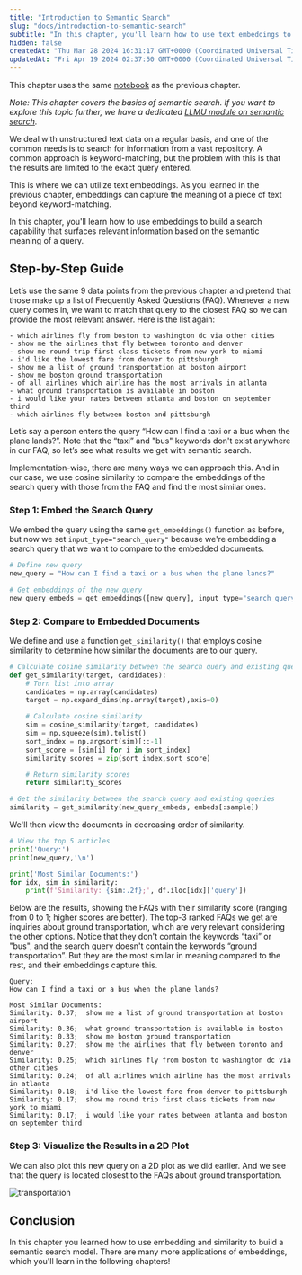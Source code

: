 ```yaml
---
title: "Introduction to Semantic Search"
slug: "docs/introduction-to-semantic-search"
subtitle: "In this chapter, you'll learn how to use text embeddings to search for the answer to a given query among the sentences in a dataset. Since the embedding takes semantics into account, this process is called _semantic search_."
hidden: false
createdAt: "Thu Mar 28 2024 16:31:17 GMT+0000 (Coordinated Universal Time)"
updatedAt: "Fri Apr 19 2024 02:37:50 GMT+0000 (Coordinated Universal Time)"
---
```

This chapter uses the same [notebook](https://github.com/cohere-ai/notebooks/blob/main/notebooks/llmu/Introduction_Text_Embeddings.ipynb) as the previous chapter.

_Note: This chapter covers the basics of semantic search. If you want to explore this topic further, we have a dedicated [LLMU module on semantic search](/docs/intro-semantic-search)._

We deal with unstructured text data on a regular basis, and one of the common needs is to search for information from a vast repository. A common approach is keyword-matching, but the problem with this is that the results are limited to the exact query entered. 

This is where we can utilize text embeddings. As you learned in the previous chapter, embeddings can capture the meaning of a piece of text beyond keyword-matching. 

In this chapter, you'll learn how to use embeddings to build a search capability that surfaces relevant information based on the semantic meaning of a query.

## Step-by-Step Guide

Let’s use the same 9 data points from the previous chapter and pretend that those make up a list of Frequently Asked Questions (FAQ). Whenever a new query comes in, we want to match that query to the closest FAQ so we can provide the most relevant answer. Here is the list again:

```
- which airlines fly from boston to washington dc via other cities
- show me the airlines that fly between toronto and denver
- show me round trip first class tickets from new york to miami
- i'd like the lowest fare from denver to pittsburgh
- show me a list of ground transportation at boston airport
- show me boston ground transportation
- of all airlines which airline has the most arrivals in atlanta
- what ground transportation is available in boston
- i would like your rates between atlanta and boston on september third
- which airlines fly between boston and pittsburgh
```

Let’s say a person enters the query “How can I find a taxi or a bus when the plane lands?”. Note that the “taxi” and "bus" keywords don't exist anywhere in our FAQ, so let’s see what results we get with semantic search.

Implementation-wise, there are many ways we can approach this. And in our case, we use cosine similarity to compare the embeddings of the search query with those from the FAQ and find the most similar ones.

### Step 1: Embed the Search Query

We embed the query using the same `get_embeddings()` function as before, but now we set `input_type="search_query"` because we're embedding a search query that we want to compare to the embedded documents.

```python
# Define new query
new_query = "How can I find a taxi or a bus when the plane lands?"

# Get embeddings of the new query
new_query_embeds = get_embeddings([new_query], input_type="search_query")[0]
```

### Step 2: Compare to Embedded Documents

We define and use a function `get_similarity()` that employs cosine similarity to determine how similar the documents are to our query.

```python
# Calculate cosine similarity between the search query and existing queries
def get_similarity(target, candidates):
    # Turn list into array
    candidates = np.array(candidates)
    target = np.expand_dims(np.array(target),axis=0)

    # Calculate cosine similarity
    sim = cosine_similarity(target, candidates)
    sim = np.squeeze(sim).tolist()
    sort_index = np.argsort(sim)[::-1]
    sort_score = [sim[i] for i in sort_index]
    similarity_scores = zip(sort_index,sort_score)

    # Return similarity scores
    return similarity_scores

# Get the similarity between the search query and existing queries
similarity = get_similarity(new_query_embeds, embeds[:sample])
```

We'll then view the documents in decreasing order of similarity.

```python
# View the top 5 articles
print('Query:')
print(new_query,'\n')

print('Most Similar Documents:')
for idx, sim in similarity:
    print(f'Similarity: {sim:.2f};', df.iloc[idx]['query'])
```

Below are the results, showing the FAQs with their similarity score (ranging from 0 to 1; higher scores are better). The top-3 ranked FAQs we get are inquiries about ground transportation, which are very relevant considering the other options. Notice that they don't contain the keywords “taxi” or "bus", and the search query doesn't contain the keywords “ground transportation”. But they are the most similar in meaning compared to the rest, and their embeddings capture this.

```
Query:
How can I find a taxi or a bus when the plane lands? 

Most Similar Documents:
Similarity: 0.37;  show me a list of ground transportation at boston airport
Similarity: 0.36;  what ground transportation is available in boston
Similarity: 0.33;  show me boston ground transportation
Similarity: 0.27;  show me the airlines that fly between toronto and denver
Similarity: 0.25;  which airlines fly from boston to washington dc via other cities
Similarity: 0.24;  of all airlines which airline has the most arrivals in atlanta
Similarity: 0.18;  i'd like the lowest fare from denver to pittsburgh
Similarity: 0.17;  show me round trip first class tickets from new york to miami
Similarity: 0.17;  i would like your rates between atlanta and boston on september third
```

### Step 3: Visualize the Results in a 2D Plot

We can also plot this new query on a 2D plot as we did earlier. And we see that the query is located closest to the FAQs about ground transportation.


<img src='../../../assets/images/768483d-download.png' alt='transportation' />

## Conclusion

In this chapter you learned how to use embedding and similarity to build a semantic search model. There are many more applications of embeddings, which you'll learn in the following chapters!
